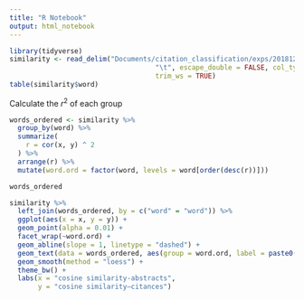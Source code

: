 ```yaml
---
title: "R Notebook"
output: html_notebook
---
```


```r
library(tidyverse)
similarity <- read_delim("Documents/citation_classification/exps/20181222_word2vec_bigger_data/model_similarity_data.txt", 
                                    "\t", escape_double = FALSE, col_types = cols(X1 = col_skip()), 
                                    trim_ws = TRUE)
table(similarity$word)
```

Calculate the $r^{2}$ of each group
```r
words_ordered <- similarity %>%
  group_by(word) %>%
  summarize(
    r = cor(x, y) ^ 2
  ) %>%
  arrange(r) %>%
  mutate(word.ord = factor(word, levels = word[order(desc(r))]))

words_ordered
```

```r
similarity %>%
  left_join(words_ordered, by = c("word" = "word")) %>%
  ggplot(aes(x = x, y = y)) +
  geom_point(alpha = 0.01) +
  facet_wrap(~word.ord) +
  geom_abline(slope = 1, linetype = "dashed") +
  geom_text(data = words_ordered, aes(group = word.ord, label = paste0("r2 = ", round(r, 2))), x = -0.35, y = 0.90, size = 3) +
  geom_smooth(method = "loess") +
  theme_bw() +
  labs(x = "cosine similarity-abstracts",
       y = "cosine similarity—citances")
```